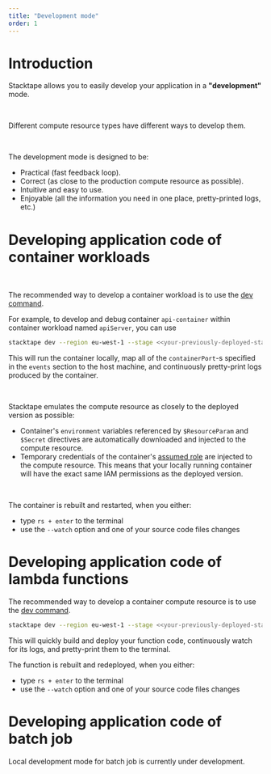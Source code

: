 ```yaml
---
title: "Development mode"
order: 1
---
```


# Introduction

Stacktape allows you to easily develop your application in a **"development"** mode.

<br />

Different compute resource types have different ways to develop them.

<br />

The development mode is designed to be:

- Practical (fast feedback loop).
- Correct (as close to the production compute resource as possible).
- Intuitive and easy to use.
- Enjoyable (all the information you need in one place, pretty-printed logs, etc.)

# Developing application code of container workloads

<br />

The recommended way to develop a container workload is to use the [dev command](/cli/commands/dev/).

For example, to develop and debug container `api-container` within container workload named `apiServer`, you can use

```bash
stacktape dev --region eu-west-1 --stage <<your-previously-deployed-stage>> --resourceName apiServer
```

This will run the container locally, map all of the `containerPort`-s specified in the `events` section to the host
machine, and continuously pretty-print logs produced by the container.

<br />

Stacktape emulates the compute resource as closely to the deployed version as possible:

- Container's `environment` variables referenced by `$ResourceParam` and `$Secret` directives are automatically
  downloaded and injected to the compute resource.
- Temporary credentials of the container's
  [assumed role](https://docs.aws.amazon.com/STS/latest/APIReference/API_AssumeRole.html) are injected to the compute
  resource. This means that your locally running container will have the exact same IAM permissions as the deployed
  version.

<br />

The container is rebuilt and restarted, when you either:

- type `rs + enter` to the terminal
- use the `--watch` option and one of your source code files changes

# Developing application code of lambda functions

The recommended way to develop a container compute resource is to use the [dev command](/cli/commands/dev/).

```bash
stacktape dev --region eu-west-1 --stage <<your-previously-deployed-stage>> --resourceName getPosts
```

This will quickly build and deploy your function code, continuously watch for its logs, and pretty-print them to the
terminal.

The function is rebuilt and redeployed, when you either:

- type `rs + enter` to the terminal
- use the `--watch` option and one of your source code files changes

# Developing application code of batch job

Local development mode for batch job is currently under development.
